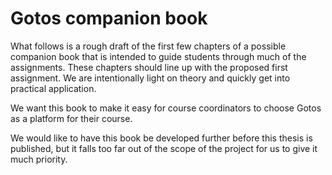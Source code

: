 # Gotos companion book {#ap:book}

What follows is a rough draft of the first few chapters of a possible companion book that is intended to guide students through much of the assignments.
These chapters should line up with the proposed first assignment.
We are intentionally light on theory and quickly get into practical application.

We want this book to make it easy for course coordinators to choose Gotos as a platform for their course.

We would like to have this book be developed further before this thesis is published, but it falls too far out of the scope of the project for us to give it much priority.

\includepdf[pages=-]{`r normalizePath('book.pdf')`}
